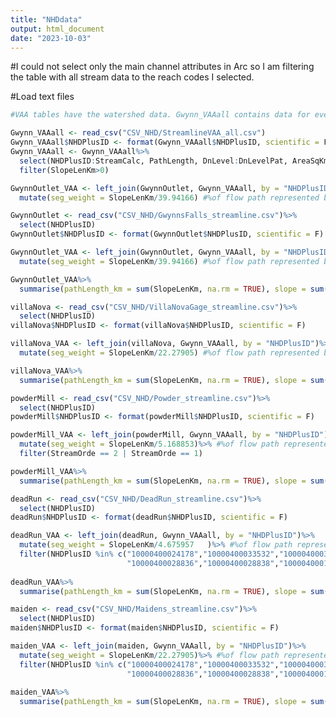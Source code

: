 ```yaml
---
title: "NHDdata"
output: html_document
date: "2023-10-03"
---
```

#I could not select only the main channel attributes in Arc so I am filtering the table with all stream data to the reach codes I selected.

#Load text files
```r
#VAA tables have the watershed data. Gwynn_VAAall contains data for every segment in Gwynns GIS file.

Gwynn_VAAall <- read_csv("CSV_NHD/StreamlineVAA_all.csv") 
Gwynn_VAAall$NHDPlusID <- format(Gwynn_VAAall$NHDPlusID, scientific = F)
Gwynn_VAAall <- Gwynn_VAAall%>%
  select(NHDPlusID:StreamCalc, PathLength, DnLevel:DnLevelPat, AreaSqKm:DivDASqKm, Slope, SlopeLenKm)%>%
  filter(SlopeLenKm>0)

GwynnOutlet_VAA <- left_join(GwynnOutlet, Gwynn_VAAall, by = "NHDPlusID")%>%
  mutate(seg_weight = SlopeLenKm/39.94166) #%of flow path represented by that segment
```

```r
GwynnOutlet <- read_csv("CSV_NHD/GwynnsFalls_streamline.csv")%>%
  select(NHDPlusID)
GwynnOutlet$NHDPlusID <- format(GwynnOutlet$NHDPlusID, scientific = F)

GwynnOutlet_VAA <- left_join(GwynnOutlet, Gwynn_VAAall, by = "NHDPlusID")%>%
  mutate(seg_weight = SlopeLenKm/39.94166) #%of flow path represented by that segment

GwynnOutlet_VAA%>%
  summarise(pathLength_km = sum(SlopeLenKm, na.rm = TRUE), slope = sum(Slope*seg_weight, na.rm = TRUE))
```
```r
villaNova <- read_csv("CSV_NHD/VillaNovaGage_streamline.csv")%>%
  select(NHDPlusID)
villaNova$NHDPlusID <- format(villaNova$NHDPlusID, scientific = F)

villaNova_VAA <- left_join(villaNova, Gwynn_VAAall, by = "NHDPlusID")%>%
  mutate(seg_weight = SlopeLenKm/22.27905) #%of flow path represented by that segment

villaNova_VAA%>%
  summarise(pathLength_km = sum(SlopeLenKm, na.rm = TRUE), slope = sum(Slope*seg_weight, na.rm = TRUE))
```


```r
powderMill <- read_csv("CSV_NHD/Powder_streamline.csv")%>%
  select(NHDPlusID)
powderMill$NHDPlusID <- format(powderMill$NHDPlusID, scientific = F)

powderMill_VAA <- left_join(powderMill, Gwynn_VAAall, by = "NHDPlusID")%>%
  mutate(seg_weight = SlopeLenKm/5.168853)%>% #%of flow path represented by that segment
  filter(StreamOrde == 2 | StreamOrde == 1)

powderMill_VAA%>%
  summarise(pathLength_km = sum(SlopeLenKm, na.rm = TRUE), slope = sum(Slope*seg_weight, na.rm = TRUE))
```



```r
deadRun <- read_csv("CSV_NHD/DeadRun_streamline.csv")%>%
  select(NHDPlusID)
deadRun$NHDPlusID <- format(deadRun$NHDPlusID, scientific = F)

deadRun_VAA <- left_join(deadRun, Gwynn_VAAall, by = "NHDPlusID")%>%
  mutate(seg_weight = SlopeLenKm/4.675957	)%>% #%of flow path represented by that segment
  filter(NHDPlusID %in% c("10000400024178","10000400033532","10000400033437","10000400000902","10000400000710","10000400014805",
                          "10000400028836","10000400028838","10000400010191"))
  
deadRun_VAA%>%
  summarise(pathLength_km = sum(SlopeLenKm, na.rm = TRUE), slope = sum(Slope*seg_weight, na.rm = TRUE))
```


```r
maiden <- read_csv("CSV_NHD/Maidens_streamline.csv")%>%
  select(NHDPlusID)
maiden$NHDPlusID <- format(maiden$NHDPlusID, scientific = F)

maiden_VAA <- left_join(maiden, Gwynn_VAAall, by = "NHDPlusID")%>%
  mutate(seg_weight = SlopeLenKm/22.27905)%>% #%of flow path represented by that segment
  filter(NHDPlusID %in% c("10000400024178","10000400033532","10000400033437","10000400000902","10000400000710","10000400014805",
                          "10000400028836","10000400028838","10000400010191"))
  
maiden_VAA%>%
  summarise(pathLength_km = sum(SlopeLenKm, na.rm = TRUE), slope = sum(Slope*seg_weight, na.rm = TRUE))
```


